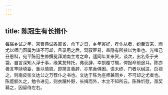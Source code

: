 ```yaml
---
---
---
```

title: 陈冠生有长揖仆
---



每届乡试之年，京曹典试各直省，命下之日，乡年寅好，荐仆从者，纷至沓来，而尤以师门函属为谊不可却，且录用之后，驾驭匪易，盖隐有所挟以为重也。光绪己丑恩科，宛平陈冠生修撰冕拜湖南主考之命，适同年某来贺，谈次，出名条于夹袋，自言深知人浮于事，缘某友转托，弗获辞，幸损覆寸椾，俾报命前途耳。陈亦极言竿牍填委，重以情貌，即简言善辞，亦笔舌俱困。语未终，门者以缄进，启视之，则南皮张文达公之万荐仆之书也。文达于陈为座师兼同乡，不可却之尤者也。陈蹙额久之，勉令进见，则衣屦朴野，长揖而外，木立不知所云。陈殊忻慰，亟奖藉之，因留侍左右。